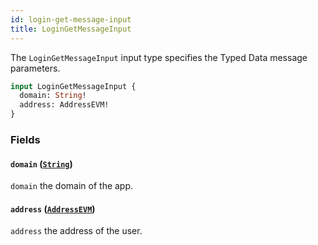 ```yaml
---
id: login-get-message-input
title: LoginGetMessageInput
---
```



The `LoginGetMessageInput` input type specifies the Typed Data message parameters.

```graphql
input LoginGetMessageInput {
  domain: String!
  address: AddressEVM!
}
```


### Fields

#### `domain` ([`String`](/cyberconnect/reference/scalars/string))

`domain` the domain of the app.


#### `address` ([`AddressEVM`](/cyberconnect/reference/scalars/address-evm))

`address` the address of the user.




